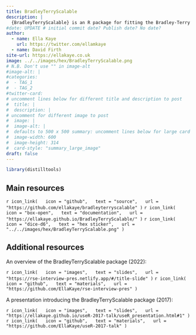 ```yaml
---
title: BradleyTerryScalable
description: |
  {BradleyTerryScalable} is an R package for fitting the Bradley-Terry model to pair-comparison data, to enable statistically principled ranking of a potentially large number of objects.
#date: UPDATE # initial commit date? Publish date? No date?
author: 
  - name: Ella Kaye
    url: https://twitter.com/ellamkaye
  - name: David Firth
site-url: https://ellakaye.co.uk
image: ../../images/hex/BradleyTerryScalable.png
# N.B. Don't use "" in image-alt
#image-alt: |
#categories:
#  - TAG_1
#  - TAG_2
#twitter-card: 
# uncomment lines below for different title and description to post
#  title: |
#  description: |
# uncomment for different image to post
#  image: |
#  image-alt: |
#  defaults to 500 x 500 summary: uncomment lines below for large card
#  image-width: 600 
#  image-height: 314
#  card-style: "summary_large_image" 
draft: false
---
```


```r
library(distilltools)
```

<!-- ![](BradleyTerryScalable.png){width="200"} -->

## Main resources

`r icon_link(   icon = "github",   text = "source",   url = "https://github.com/ellakaye/bradleyterryscalable" )` `r icon_link(   icon = "box-open",   text = "documentation",   url = "https://ellakaye.github.io/BradleyTerryScalable/" )` `r icon_link(   icon = "dice-d6",   text = "hex sticker",   url = "../../images/hex/BradleyTerryScalable.png" )`

## Additional resources

An overview of the BradleyTerryScalable package (2022):

`r icon_link(   icon = "images",   text = "slides",   url = "https://rse-interview-pres.netlify.app/#/title-slide" )` `r icon_link(   icon = "github",   text = "materials",   url = "https://github.com/EllaKaye/rse-interview-pres" )`


A presentation introducing the BradleyTerryScalable package (2017):

`r icon_link(   icon = "images",   text = "slides",   url = "https://ellakaye.github.io/useR-2017-talk/useR_presentation.html#1" )` `r icon_link(   icon = "github",   text = "materials",   url = "https://github.com/EllaKaye/useR-2017-talk" )`
